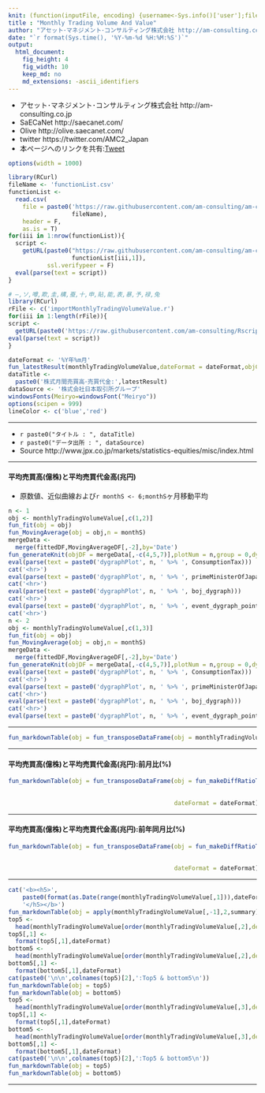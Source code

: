 ```yaml
---
knit: (function(inputFile, encoding) {username<-Sys.info()['user'];fileName<-'defaultPath.csv';pathToFile <-paste0('C:/Users/', username,'/Desktop/pathToCSV/');setwd(pathToFile);buf0<-read.csv(fileName,header = F,skip = 0,stringsAsFactor = F,check.names = F,fileEncoding = 'utf-8');timeStamp<-format(Sys.time(),'%Y%m%d%H%M%S');rmarkdown::render(inputFile, encoding = encoding, output_file = paste0('C:/Users/',username,buf0[2,1],'charts/','am-consulting.co.jp-monthlyTradingVolumeAndValue.html')) })
title : "Monthly Trading Volume And Value"
author: "アセット･マネジメント･コンサルティング株式会社 http://am-consulting.co.jp"
date: "`r format(Sys.time(), '%Y-%m-%d %H:%M:%S')`"
output: 
  html_document:
    fig_height: 4
    fig_width: 10
    keep_md: no
    md_extensions: -ascii_identifiers 
---
```

<link href="http://knowledgevault.saecanet.com/components/rmarkdown-html.css" rel="stylesheet">
<style>.main-container {max-width : 1000px;}</style>
<script src="http://knowledgevault.saecanet.com/components/JavascriptCode.js"></script>

- アセット･マネジメント･コンサルティング株式会社 http://am-consulting.co.jp
- SaECaNet http://saecanet.com/
- Olive http://olive.saecanet.com/
- twitter https://twitter.com/AMC2_Japan
- 本ページへのリンクを共有:<a href="https://twitter.com/share" class="twitter-share-button" data-via="AMC2_Japan" data-size="large">Tweet</a> <script>!function(d,s,id){var js,fjs=d.getElementsByTagName(s)[0],p=/^http:/.test(d.location)?'http':'https';if(!d.getElementById(id)){js=d.createElement(s);js.id=id;js.src=p+'://platform.twitter.com/widgets.js';fjs.parentNode.insertBefore(js,fjs);}}(document, 'script', 'twitter-wjs');</script>

```r
options(width = 1000)
```

```r
library(RCurl)
fileName <- 'functionList.csv'
functionList <-
  read.csv(
    file = paste0('https://raw.githubusercontent.com/am-consulting/am-consulting.github.io/master/csv/',
                  fileName),
    header = F,
    as.is = T)
for(iii in 1:nrow(functionList)){
  script <- 
    getURL(paste0("https://raw.githubusercontent.com/am-consulting/am-consulting.github.io/master/", 
                  functionList[iii,1]),
           ssl.verifypeer = F)
  eval(parse(text = script))
}
```

```r
# ―,ソ,噂,欺,圭,構,蚕,十,申,貼,能,表,暴,予,禄,兔
library(RCurl)
rFile <- c('importMonthlyTradingVolumeValue.r')
for(iii in 1:length(rFile)){
script <- 
  getURL(paste0('https://raw.githubusercontent.com/am-consulting/Rscript/master/',rFile[iii]),ssl.verifypeer = F)
eval(parse(text = script))
}
```

```r
dateFormat <- '%Y年%m月'
fun_latestResult(monthlyTradingVolumeValue,dateFormat = dateFormat,objColumn = c(2,3))
dataTitle <- 
  paste0('株式月間売買高･売買代金:',latestResult)
dataSource <- '株式会社日本取引所グループ'
windowsFonts(Meiryo=windowsFont("Meiryo"))
options(scipen = 999)
lineColor <- c('blue','red')
```

***

- `r paste0("タイトル : ", dataTitle)`
- `r paste0("データ出所 : ", dataSource)`
- Source http://www.jpx.co.jp/markets/statistics-equities/misc/index.html

***

#### 平均売買高(億株)と平均売買代金高(兆円)
- 原数値、近似曲線および`r monthS <- 6;monthS`ヶ月移動平均

```r
n <- 1
obj <- monthlyTradingVolumeValue[,c(1,2)]
fun_fit(obj = obj)
fun_MovingAverage(obj = obj,n = monthS)
mergeData <- 
  merge(fittedDF,MovingAverageDF[,-2],by='Date')
fun_generateKnit(objDF = mergeData[,-c(4,5,7)],plotNum = n,group = 0,dygraphTitle = colnames(obj)[2])
eval(parse(text = paste0('dygraphPlot', n, ' %>% ', ConsumptionTax)))
cat('<hr>')
eval(parse(text = paste0('dygraphPlot', n, ' %>% ', primeMinisterOfJapan_dygraph)))
cat('<hr>')
eval(parse(text = paste0('dygraphPlot', n, ' %>% ', boj_dygraph)))
cat('<hr>')
eval(parse(text = paste0('dygraphPlot', n, ' %>% ', event_dygraph_point,' %>%  ',event_dygraph_range)))
cat('<hr>')
n <- 2
obj <- monthlyTradingVolumeValue[,c(1,3)]
fun_fit(obj = obj)
fun_MovingAverage(obj = obj,n = monthS)
mergeData <- 
  merge(fittedDF,MovingAverageDF[,-2],by='Date')
fun_generateKnit(objDF = mergeData[,-c(4,5,7)],plotNum = n,group = 0,dygraphTitle = colnames(obj)[2])
eval(parse(text = paste0('dygraphPlot', n, ' %>% ', ConsumptionTax)))
cat('<hr>')
eval(parse(text = paste0('dygraphPlot', n, ' %>% ', primeMinisterOfJapan_dygraph)))
cat('<hr>')
eval(parse(text = paste0('dygraphPlot', n, ' %>% ', boj_dygraph)))
cat('<hr>')
eval(parse(text = paste0('dygraphPlot', n, ' %>% ', event_dygraph_point,' %>%  ',event_dygraph_range)))
```

***

```r
fun_markdownTable(obj = fun_transposeDataFrame(obj = monthlyTradingVolumeValue,dateFormat = dateFormat))
```

***
#### 平均売買高(億株)と平均売買代金高(兆円):前月比(%)

```r
fun_markdownTable(obj = fun_transposeDataFrame(obj = fun_makeDiffRatioTable(obj = monthlyTradingVolumeValue,
                                                                            lag = 1,
                                                                            diff = 1),
                                               dateFormat = dateFormat))
```

***
#### 平均売買高(億株)と平均売買代金高(兆円):前年同月比(%)

```r
fun_markdownTable(obj = fun_transposeDataFrame(obj = fun_makeDiffRatioTable(obj = monthlyTradingVolumeValue,
                                                                            lag = 12,
                                                                            diff = 1),
                                               dateFormat = dateFormat))
```

***

```r
cat('<b><h5>',
    paste0(format(as.Date(range(monthlyTradingVolumeValue[,1])),dateFormat),collapse =" ~ "),
    '</h5></b>')
fun_markdownTable(obj = apply(monthlyTradingVolumeValue[,-1],2,summary),rownames = T)
top5 <- 
  head(monthlyTradingVolumeValue[order(monthlyTradingVolumeValue[,2],decreasing = T),-3],5)
top5[,1] <- 
  format(top5[,1],dateFormat)
bottom5 <- 
  head(monthlyTradingVolumeValue[order(monthlyTradingVolumeValue[,2],decreasing = F),-3],5)
bottom5[,1] <- 
  format(bottom5[,1],dateFormat)
cat(paste0('\n\n',colnames(top5)[2],':Top5 & bottom5\n'))
fun_markdownTable(obj = top5)
fun_markdownTable(obj = bottom5)
top5 <- 
  head(monthlyTradingVolumeValue[order(monthlyTradingVolumeValue[,3],decreasing = T),-2],5)
top5[,1] <- 
  format(top5[,1],dateFormat)
bottom5 <- 
  head(monthlyTradingVolumeValue[order(monthlyTradingVolumeValue[,3],decreasing = F),-2],5)
bottom5[,1] <- 
  format(bottom5[,1],dateFormat)
cat(paste0('\n\n',colnames(top5)[2],':Top5 & bottom5\n'))
fun_markdownTable(obj = top5)
fun_markdownTable(obj = bottom5)
```

***

<script>MakeNegative()</script>
<script>
  (function(i,s,o,g,r,a,m){i['GoogleAnalyticsObject']=r;i[r]=i[r]||function(){
  (i[r].q=i[r].q||[]).push(arguments)},i[r].l=1*new Date();a=s.createElement(o),
  m=s.getElementsByTagName(o)[0];a.async=1;a.src=g;m.parentNode.insertBefore(a,m)
  })(window,document,'script','https://www.google-analytics.com/analytics.js','ga');

  ga('create', 'UA-3077339-5', 'auto');
  ga('send', 'pageview');

</script>
